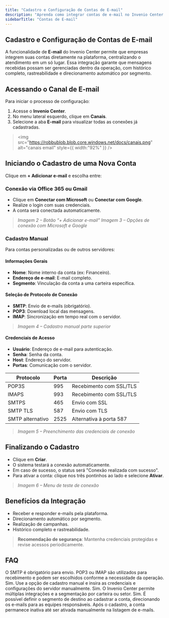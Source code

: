 ```yaml
---
title: "Cadastro e Configuração de Contas de E-mail"
description: "Aprenda como integrar contas de e-mail no Invenio Center e centralizar o atendimento digital."
sidebarTitle: "Contas de E-mail"
---
```


## Cadastro e Configuração de Contas de E-mail

A funcionalidade de **E-mail** do Invenio Center permite que empresas integrem suas contas diretamente na plataforma, centralizando o atendimento em um só lugar. Essa integração garante que mensagens recebidas possam ser gerenciadas dentro da operação, com histórico completo, rastreabilidade e direcionamento automático por segmento.

## Acessando o Canal de E-mail

Para iniciar o processo de configuração:

1. Acesse o **Invenio Center**.
2. No menu lateral esquerdo, clique em **Canais**.
3. Selecione a aba **E-mail** para visualizar todas as conexões já cadastradas.

> <img
>   src="https://robbublob.blob.core.windows.net/docs/canais.png"
>   alt="canais email"
>   style={{ width:"92%" }}
> />

## Iniciando o Cadastro de uma Nova Conta

Clique em **\+ Adicionar e-mail** e escolha entre:

### Conexão via Office 365 ou Gmail

- Clique em **Conectar com Microsoft** ou **Conectar com Google**.
- Realize o login com suas credenciais.
- A conta será conectada automaticamente.

> _Imagem 2 – Botão “\+ Adicionar e-mail”_
> _Imagem 3 – Opções de conexão com Microsoft e Google_

### Cadastro Manual

Para contas personalizadas ou de outros servidores:

#### Informações Gerais

- **Nome**: Nome interno da conta (ex: Financeiro).
- **Endereço de e-mail**: E-mail completo.
- **Segmento**: Vinculação da conta a uma carteira específica.

#### Seleção de Protocolo de Conexão

- **SMTP**: Envio de e-mails (obrigatório).
- **POP3**: Download local das mensagens.
- **IMAP**: Sincronização em tempo real com o servidor.

> _Imagem 4 – Cadastro manual parte superior_

#### Credenciais de Acesso

- **Usuário**: Endereço de e-mail para autenticação.
- **Senha**: Senha da conta.
- **Host**: Endereço do servidor.
- **Portas**: Comunicação com o servidor.

| Protocolo        | Porta | Descrição               |
| ---------------- | ----- | ----------------------- |
| POP3S            | 995   | Recebimento com SSL/TLS |
| IMAPS            | 993   | Recebimento com SSL/TLS |
| SMTPS            | 465   | Envio com SSL           |
| SMTP TLS         | 587   | Envio com TLS           |
| SMTP alternativo | 2525  | Alternativa à porta 587 |

> _Imagem 5 – Preenchimento das credenciais de conexão_

## Finalizando o Cadastro

- Clique em **Criar**.
- O sistema testará a conexão automaticamente.
- Em caso de sucesso, o status será "Conexão realizada com sucesso".
- Para ativar a conta: clique nos três pontinhos ao lado e selecione **Ativar**.

> _Imagem 6 – Menu de teste de conexão_

## Benefícios da Integração

- Receber e responder e-mails pela plataforma.
- Direcionamento automático por segmento.
- Realização de campanhas.
- Histórico completo e rastreabilidade.

> **Recomendação de segurança**: Mantenha credenciais protegidas e revise acessos periodicamente.

## FAQ

<AccordionGroup>
  <Accordion title="Quais protocolos são obrigatórios para configurar e-mail?">
    O SMTP é obrigatório para envio. POP3 ou IMAP são utilizados para recebimento e podem ser escolhidos conforme a necessidade da operação.
  </Accordion>
  <Accordion title="Posso conectar uma conta personalizada (fora do Gmail/Outlook)?">
    Sim. Use a opção de cadastro manual e insira as credenciais e configurações do servidor manualmente.
  </Accordion>
  <Accordion title="Posso conectar mais de uma conta de e-mail?">
    Sim. O Invenio Center permite múltiplas integrações e a segmentação por carteira ou setor.
  </Accordion>
  <Accordion title="Consigo redirecionar e-mails automaticamente?">
    Sim. É possível definir o segmento de destino ao cadastrar a conta, direcionando os e-mails para as equipes responsáveis.
  </Accordion>
  <Accordion title="O que significa o status 'Inativa'?">
    Após o cadastro, a conta permanece inativa até ser ativada manualmente na listagem de e-mails.
  </Accordion>
</AccordionGroup>